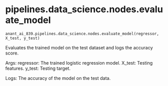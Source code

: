 # pipelines.data_science.nodes.evaluate_model { #src.anant_ai_839.pipelines.data_science.nodes.evaluate_model }

`anant_ai_839.pipelines.data_science.nodes.evaluate_model(regressor, X_test, y_test)`

Evaluates the trained model on the test dataset and logs the accuracy score.

Args:
    regressor: The trained logistic regression model.
    X_test: Testing features.
    y_test: Testing target.

Logs:
    The accuracy of the model on the test data.